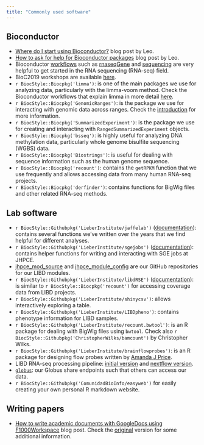 ```yaml
---
title: "Commonly used software"
---
```


## Bioconductor

* [Where do I start using Bioconductor?](http://lcolladotor.github.io/2014/10/16/startbioc/#.XXf1QZNKi50) blog post by Leo.
* [How to ask for help for Bioconductor packages](http://lcolladotor.github.io/2017/03/06/how-to-ask-for-help-for-bioconductor-packages/#.XXf1YpNKi50) blog post by Leo.
* Bioconductor [workflows](https://bioconductor.org/packages/release/BiocViews.html#___Workflow) such as [rnaseqGene](http://bioconductor.org/packages/release/workflows/vignettes/rnaseqGene/inst/doc/rnaseqGene.html) and [sequencing](http://bioconductor.org/packages/release/workflows/vignettes/sequencing/inst/doc/sequencing.html) are very helpful to get started in the RNA sequencing (RNA-seq) field.
* BioC2019 workshops are available [here](https://rebrand.ly/biocworkshops2019).
* `r BiocStyle::Biocpkg('limma')`: is one of the main packages we use for analyzing data, particularly with the limma-voom method. Check the Bioconductor workflows that explain limma in more detail [here](https://bioconductor.org/packages/release/BiocViews.html#___Workflow).
* `r BiocStyle::Biocpkg('GenomicRanges')`: is the package we use for interacting with genomic data across ranges. Check the [introduction](http://bioconductor.org/packages/release/bioc/vignettes/GenomicRanges/inst/doc/GenomicRangesIntroduction.html) for more information.
* `r BiocStyle::Biocpkg('SummarizedExperiment')`: is the package we use for creating and interacting with `RangedSummarizedExperiment` objects.
* `r BiocStyle::Biocpkg('bsseq')`: is highly useful for analyzing DNA methylation data, particularly whole genome bisulfite sequencing (WGBS) data.
* `r BiocStyle::Biocpkg('Biostrings')`: is useful for dealing with sequence information such as the human genome sequence.
* `r BiocStyle::Biocpkg('recount')`: contains the `getRPKM` function that we use frequently and allows accessing data from many human RNA-seq projects.
* `r BiocStyle::Biocpkg('derfinder')`: contains functions for BigWig files and other related RNA-seq methods.

## Lab software

* `r BiocStyle::Githubpkg('LieberInstitute/jaffelab')` ([documentation](http://lieberinstitute.github.io/jaffelab)): contains several functions we've written over the years that we find helpful for different analyses.
* `r BiocStyle::Githubpkg('LieberInstitute/sgejobs')` ([documentation](http://lieberinstitute.github.io/sgejobs)): contains helper functions for writing and interacting with SGE jobs at JHPCE.
* [jhpce_mod_source](https://github.com/LieberInstitute/jhpce_mod_source) and [jhpce_module_config](https://github.com/LieberInstitute/jhpce_module_config) are our GitHub repositories for our LIBD modules.
* `r BiocStyle::Githubpkg('LieberInstitute/libdRSE')` ([documentation](http://lieberinstitute.github.io/libdRSE)): is similar to `r BiocStyle::Biocpkg('recount')` for accessing coverage data from LIBD projects.
* `r BiocStyle::Githubpkg('LieberInstitute/shinycsv')`: allows interactively exploring a table.
* `r BiocStyle::Githubpkg('LieberInstitute/LIBDpheno')`: contains phenotype information for LIBD samples.
* `r BiocStyle::Githubpkg('LieberInstitute/recount.bwtool')`: is an R package for dealing with BigWig files using `bwtool`. Check also `r BiocStyle::Githubpkg('ChristopherWilks/bamcount')` by Christopher Wilks.
* `r BiocStyle::Githubpkg('LieberInstitute/brainflowprobes')`: is an R package for designing flow probes written by [Amanda J Price](https://www.linkedin.com/in/amanda-price-762a982a/).
* LIBD RNA-seq processing pipeline: [initial version](https://github.com/LieberInstitute/RNAseq-pipeline) and [nextflow version](https://github.com/LieberInstitute/RNAsp).
* [`globus`](https://github.com/LieberInstitute/globus): our Globus share endpoints such that others can access our data.
* `r BiocStyle::Githubpkg('ComunidadBioInfo/easyweb')` for easily creating your own personal R markdown website.

## Writing papers

* [How to write academic documents with GoogleDocs using F1000Workspace](https://blog.f1000.com/2019/07/31/how-to-write-academic-documents-with-googledocs-using-f1000workspace/) blog post. Check the [original](http://lcolladotor.github.io/2019/04/02/how-to-write-academic-documents-with-googledocs/#.XXfKcJNKi50) version for some additional information.
